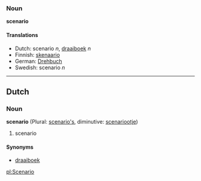 ===Noun===
'''scenario'''

====Translations====
*Dutch: scenario ''n'', [[draaiboek]] ''n''
*Finnish: [[skenaario]]
*German: [[Drehbuch]]
*Swedish: scenario ''n''

----

==Dutch==
===Noun===
'''scenario''' (Plural: [[scenario's]], diminutive: [[scenariootje]])

# scenario

====Synonyms====
*[[draaiboek]]

[[pl:Scenario]]